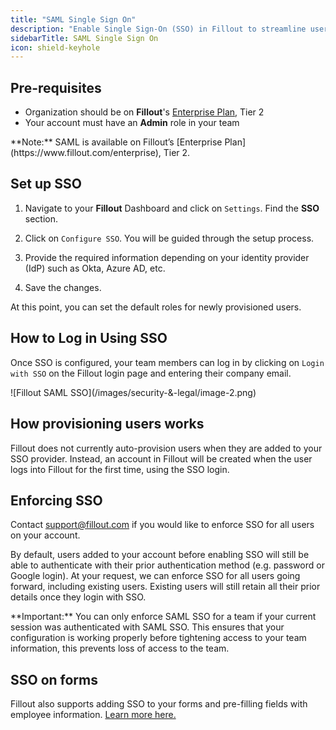 ```yaml
---
title: "SAML Single Sign On"
description: "Enable Single Sign-On (SSO) in Fillout to streamline user authentication and access management. This article will guide you through the setup process to enable SSO through various providers like Okta, Azure AD, and all SAML providers."
sidebarTitle: SAML Single Sign On
icon: shield-keyhole
---
```


## Pre-requisites

- Organization should be on **Fillout**'s [Enterprise Plan](https://www.fillout.com/enterprise), Tier 2
- Your account must have an **Admin** role in your team

<Note>
  **Note:** SAML is available on Fillout’s [Enterprise Plan](https://www.fillout.com/enterprise), Tier 2.
</Note>

## Set up SSO

1. Navigate to your **Fillout** Dashboard and click on `Settings`. Find the **SSO** section.

2. Click on `Configure SSO`. You will be guided through the setup process.

3. Provide the required information depending on your identity provider (IdP) such as Okta, Azure AD, etc.

4. Save the changes.

At this point, you can set the default roles for newly provisioned users.

## How to Log in Using SSO

Once SSO is configured, your team members can log in by clicking on `Login with SSO` on the Fillout login page and entering their company email.

<Frame>
  ![Fillout SAML SSO](/images/security-&-legal/image-2.png)
</Frame>

## How provisioning users works

Fillout does not currently auto-provision users when they are added to your SSO provider. Instead, an account in Fillout will be created when the user logs into Fillout for the first time, using the SSO login.

## Enforcing SSO

Contact [support@fillout.com](mailto:support@fillout.com) if you would like to enforce SSO for all users on your account.

By default, users added to your account before enabling SSO will still be able to authenticate with their prior authentication method (e.g. password or Google login). At your request, we can enforce SSO for all users going forward, including existing users. Existing users will still retain all their prior details once they login with SSO.

<Check>
**Important:** You can only enforce SAML SSO for a team if your current session was authenticated with SAML SSO. This ensures that your configuration is working properly before tightening access to your team information, this prevents loss of access to the team.
</Check>

## SSO on forms

Fillout also supports adding SSO to your forms and pre-filling fields with employee information. [Learn more here.](/sso-form-login)
